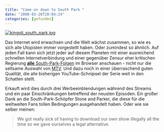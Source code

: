 ```yaml
---
title: "Come on down to South Park "
date: "2008-03-26T20:04:24"
categories: [gefunden]
---
```


<a href="http://www.southparkstudios.com/fans/avatar/"><img src='kingoli_south_park.jpg' alt='kingoli_south_park.jpg' /></a>

Das Internet wird erwachsen und die Welt wächst zusammen, so wie es sich alle Utopisten immer vorgestellt haben. Oder zumindest so ähnlich. Auf jeden Fall kann sich jetzt jeder auf diesem Planeten mit einer ausreichend schnellen Internetverbindung und einer gegenüber Zensur eher kritischen Regierung [**alle** South-Park-Folgen](http://www.southparkstudios.com/news/3405) im Browser anschauen - nicht nur die seltsame Auswahl von [MTV](http://www.mtv.de/article/15580046). Und dazu noch in einer überraschend guten Qualität, die alle bisherigen YouTube-Schnipsel der Serie weit in den Schatten stellt.

Erkauft wird dies durch drei Werbeeinblendungen während des Streams und ein paar Einschränkungen betreffend der neusten Episoden. Ein großer Dank an die South-Park-Schöpfer Stone and Parker, die diese für die weltweiten Fans tollen Bedingungen ausgehandelt haben. Oder wie sie selber meinen:

> We got really sick of having to download our own show illegally all the time so we gave ourselves a legal alternative.
